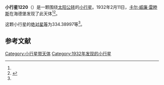 {{Infobox planet
| bgcolour = #FFFFC0
| name = 1220 Crocus
| symbol = 
| image = 
| caption = 
| discovery = yes
| discovery_ref = 
| discoverer = [[卡尔·威廉·雷睦斯|卡尔·威廉·雷睦斯]]
| discovery_site = [[海德堡|海德堡]] 
| discovered = 1932年2月11日
| designations = yes
| mp_name = 
| named_after = 
| alt_names = 1932 CU/ 1955 PC
| mp_category = [[主带小行星|主带小行星]]
| orbit_ref = <ref name="a">[http://ssd.jpl.nasa.gov/sbdb.cgi?sstr=1220 1220 Crocus] {{Wayback|url=http://ssd.jpl.nasa.gov/sbdb.cgi?sstr=1220 |date=20210717070832 }}，小行星數據庫瀏覽器（JPL Small-Body Database Browser）－[[美国国家航空航天局|美国国家航空航天局]]喷气推进实验室</ref>
| epoch = 2456400.5 (2013年4月18日更新)
| aphelion = {{convert|3.2177082|AU|km|3|abbr=on|lk=out}}
| perihelion = {{convert|2.7888222|AU|km|3|abbr=on}}
| semimajor = {{convert|3.0032652|AU|km|3|abbr=on}}
| eccentricity = 0.0714033
| period = 1901.029952 [[日|日]]<br />5.2[[儒略年|儒略年]]
| avg_speed = 
| inclination = 11.37489
| asc_node = 113.42504
| mean_anomaly = 
| arg_peri = 334.38997
| satellites = 
| physical_characteristics = yes
| dimensions = 
| mass = 
| density = 
| surface_grav = 
| escape_velocity = 
| sidereal_day = 
| axial_tilt = 
| pole_ecliptic_lat = 
| pole_ecliptic_lon = 
| albedo = 
| temperatures= 
| temp_name1 = 
| mean_temp_1 = 
| max_temp_1 = 
| temp_name2 = 
| max_temp_2 = 
| spectral_type = 
| abs_magnitude = 334.38997
}}

'''小行星1220'''（{{lang-en|1220 Crocus}}）是一颗围绕[[太阳|太阳]][[公转|公转]]的[[小行星|小行星]]。1932年2月11日，[[卡尔·威廉·雷睦斯|卡尔·威廉·雷睦斯]]在海德堡发现了此天体<ref name="a" /><ref>{{cite news|title=小行星列表|url=http://cfa-www.harvard.edu/iau/lists/NumberedMPs.txt|accessdate=2013-07-08|newspaper=哈佛大学|archive-date=2008-05-17|archive-url=https://web.archive.org/web/20080517010638/http://cfa-www.harvard.edu/iau/lists/NumberedMPs.txt|dead-url=no}}</ref>。

这颗小行星的[[绝对星等|绝对星等]]为334.38997等<ref name="a" />。

==参考文献==
{{reflist}}
{{Minor Planet Number|[[小行星1219|小行星1219]]|[[小行星1221|小行星1221]]}}

{{小天体}}

[[Category:小行星带天体|Category:小行星带天体]]
[[Category:1932年发现的小行星|Category:1932年发现的小行星]]

{{asteroid-stub}}